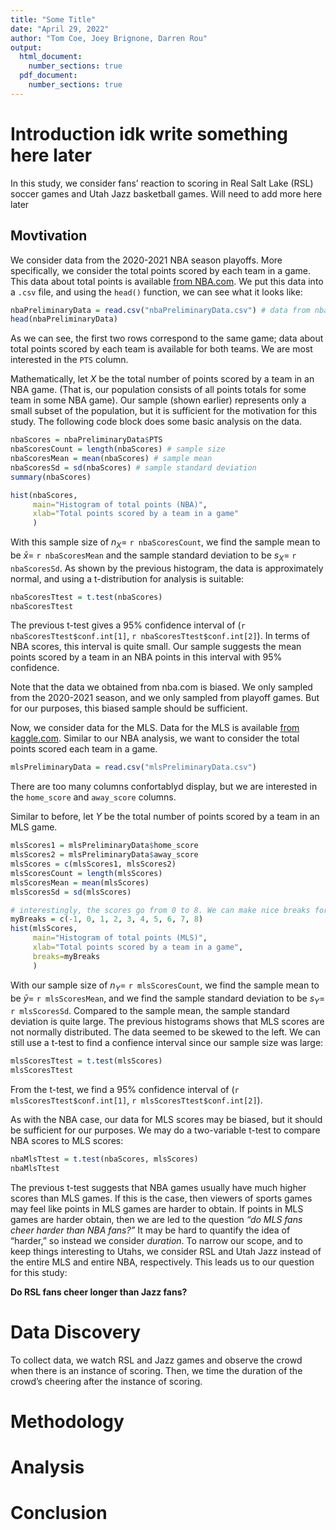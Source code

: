 ```yaml
---
title: "Some Title"
date: "April 29, 2022"
author: "Tom Coe, Joey Brignone, Darren Rou"
output:
  html_document:
    number_sections: true
  pdf_document:
    number_sections: true
---
```


# Introduction idk write something here later

In this study, we consider fans' reaction to scoring in Real Salt Lake (RSL) soccer games and Utah Jazz basketball games. Will need to add more here later

## Movtivation

We consider data from the 2020-2021 NBA season playoffs. More specifically, we consider the total points scored by each team in a game. This data about total points is available [from NBA.com](https://www.nba.com/stats/teams/boxscores/?Season=2020-21&SeasonType=Playoffs). We put this data into a `.csv` file, and using the `head()` function, we can see what it looks like:

```r
nbaPreliminaryData = read.csv("nbaPreliminaryData.csv") # data from nba.com
head(nbaPreliminaryData)
```

As we can see, the first two rows correspond to the same game; data about total points scored by each team is available for both teams. We are most interested in the `PTS` column.

Mathematically, let $X$ be the total number of points scored by a team in an NBA game. (That is, our population consists of all points totals for some team in some NBA game). Our sample (shown earlier) represents only a small subset of the population, but it is sufficient for the motivation for this study. The following code block does some basic analysis on the data.

```r
nbaScores = nbaPreliminaryData$PTS
nbaScoresCount = length(nbaScores) # sample size
nbaScoresMean = mean(nbaScores) # sample mean
nbaScoresSd = sd(nbaScores) # sample standard deviation
summary(nbaScores)

hist(nbaScores,
     main="Histogram of total points (NBA)",
     xlab="Total points scored by a team in a game"
     )
```

With this sample size of ${n_X=}$ `r nbaScoresCount`, we find the sample mean to be ${\bar{x}=}$ `r nbaScoresMean` and the sample standard deviation to be ${s_{X}=}$ `r nbaScoresSd`. As shown by the previous histogram, the data is approximately normal, and using a t-distribution for analysis is suitable:

```r
nbaScoresTtest = t.test(nbaScores)
nbaScoresTtest
```

The previous t-test gives a 95% confidence interval of (`r nbaScoresTtest$conf.int[1]`, `r nbaScoresTtest$conf.int[2]`). In terms of NBA scores, this interval is quite small. Our sample suggests the mean points scored by a team in an NBA points in this interval with 95% confidence.

Note that the data we obtained from nba.com is biased. We only sampled from the 2020-2021 season, and we only sampled from playoff games. But for our purposes, this biased sample should be sufficient.

Now, we consider data for the MLS. Data for the MLS is available [from kaggle.com](https://www.kaggle.com/datasets/josephvm/major-league-soccer-dataset?resource=download&select=matches.csv). Similar to our NBA analysis, we want to consider the total points scored each team in a game.

```r
mlsPreliminaryData = read.csv("mlsPreliminaryData.csv")
```

There are too many columns confortablyd display, but we are interested in the `home_score` and `away_score` columns.

Similar to before, let $Y$ be the total number of points scored by a team in an MLS game.

```r
mlsScores1 = mlsPreliminaryData$home_score
mlsScores2 = mlsPreliminaryData$away_score
mlsScores = c(mlsScores1, mlsScores2)
mlsScoresCount = length(mlsScores)
mlsScoresMean = mean(mlsScores)
mlsScoresSd = sd(mlsScores)

# interestingly, the scores go from 0 to 8. We can make nice breaks for the histogram
myBreaks = c(-1, 0, 1, 2, 3, 4, 5, 6, 7, 8)
hist(mlsScores,
     main="Histogram of total points (MLS)",
     xlab="Total points scored by a team in a game",
     breaks=myBreaks
     )
```

With our sample size of ${n_Y=}$ `r mlsScoresCount`, we find the sample mean to be ${\bar{y}=}$ `r mlsScoresMean`, and we find the sample standard deviation to be ${s_{Y}=}$ `r mlsScoresSd`. Compared to the sample mean, the sample standard deviation is quite large. The previous histograms shows that MLS scores are not normally distributed. The data seemed to be skewed to the left. We can still use a t-test to find a confience interval since our sample size was large:

```r
mlsScoresTtest = t.test(mlsScores)
mlsScoresTtest
```

From the t-test, we find a 95% confidence interval of (`r mlsScoresTtest$conf.int[1]`, `r mlsScoresTtest$conf.int[2]`).

As with the NBA case, our data for MLS scores may be biased, but it should be sufficient for our purposes. We may do a two-variable t-test to compare NBA scores to MLS scores:
```r
nbaMlsTtest = t.test(nbaScores, mlsScores)
nbaMlsTtest
```

The previous t-test suggests that NBA games usually have much higher scores than MLS games. If this is the case, then viewers of sports games may feel like points in MLS games are harder to obtain. If points in MLS games are harder obtain, then we are led to the question *"do MLS fans cheer harder than NBA fans?"* It may be hard to quantify the idea of "harder," so instead we consider *duration*. To narrow our scope, and to keep things interesting to Utahs, we consider RSL and Utah Jazz instead of the entire MLS and entire NBA, respectively. This leads us to our question for this study:

**Do RSL fans cheer longer than Jazz fans?**

# Data Discovery

To collect data, we watch RSL and Jazz games and observe the crowd when there is an instance of scoring. Then, we time the duration of the crowd's cheering after the instance of scoring. 

# Methodology

# Analysis

# Conclusion



